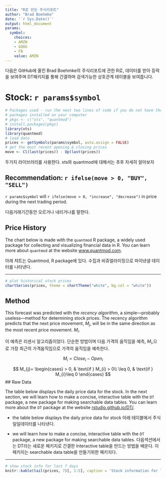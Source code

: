```yaml
---
title: "R로 만든 주식리포트"
author: "Brad Boehmke"
date: '`r Sys.Date()`'
output: html_document
params:
  symbol:
    choices:
    - AMZN
    - GOOG
    - FB
    value: AMZN
---
```


다음은 GitHub에 올린 Brad Boehmke의 주식리포트에 관한 R로, 데이터를 받아 등락을 보여주며 DT패키지를 통해 간결하며 검색가능한 상호관계 테이블을 보여줍니다. 

# Stock: `r params$symbol`

```r
# Packages used - run the next two lines of code if you do not have these
# packages installed on your computer
# pkgs <- c("xts", "quantmod")
# install.packages(pkgs)
library(xts)
library(quantmod)
# load data
prices <- getSymbols(params$symbol, auto.assign = FALSE)
# get the most recent opening & closing prices
move <- Cl(last(prices)) - Op(last(prices))
```

두가지 라이브러리를 사용한다. xts와 quantmod에 대해서는 추후 자세히 알아보자


## Recommendation: `r ifelse(move > 0, "BUY", "SELL")`

`r params$symbol` will `r ifelse(move > 0, "increase", "decrease")` in price during the next trading period. 

다음거래기간동안 오르거나 내리거나를 말한다. 

## Price History

The chart below is made with the `quantmod` R package, a widely used package for collecting and visualizing financial data in R. You can learn more about `quantmod` at the website [www.quantmod.com](rstudio.github.io/DT/).  

아래 챠트는 Quantmod, R package에 있다. 수집과 비쥬얼라이징으로 파이낸셜 데이터를 나타낸다. 

***

```r
# plot historical stock prices
chartSeries(prices, theme = chartTheme("white", bg.col = "white"))
```


## Method

This forecast was predicted with the *recency algorithm*, a simple---probably useless---method for determining stock prices. The recency algorithm predicts that the next price movement, $M_{j}$, will be in the same direction as the most recent price movement. $M_{i}$.

이 예측은 리센시 알고리즘이었다. 단순한 방법이며 다음 가격의 움직임을 예측, $M_{i}$,으로 가장 최근의 가격움직임으로 가격의 움직임을 예측한다. 

$$M_{i}= Close_{i} - Open_{i}$$

$$
    M_{j}= 
        \begin{cases}
                > 0,  & \text{if } M_{i} > 0\\
                \leq 0, & \text{if } M_{i}\leq 0
        \end{cases}
$$
## Raw Data

The table below displays the daily price data for the stock. In the next section, we will learn how to make a concise, interactive table with the `DT` package, a new package for making searchable data tables. You can learn more about the `DT` package at the website [rstudio.github.io/DT/](rstudio.github.io/DT/).  

+ the table below displays the daily price data for stock 아래 테이블에서 주식 일일데이터를 나타낸다.

+ we will learn how to make a concise, interactive table with the `DT` package, a new package for making searchable data tables. 다음섹션에서는 DT라는 새로운 페키지로 간결한 Interactive table을 만드는 방법을 배운다. 이 페키지는 searchable data table을 만들기위한 패키지다. 

***

```r
# show stock info for last 7 days
knitr::kable(tail(prices, 7)[, 1:5], caption = 'Stock information for last 7 business days')
```

